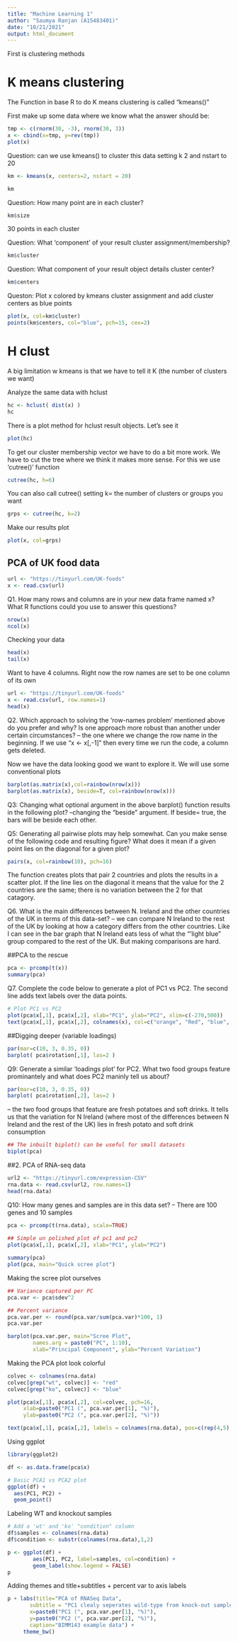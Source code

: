 ```yaml
---
title: "Machine Learning 1"
author: "Saumya Ranjan (A15483401)"
date: "10/21/2021"
output: html_document
---
```


First is clustering methods 

# K means clustering 

The Function in base R to do K means clustering is called "kmeans()"

First make up some data where we know what the answer should be:


```r
tmp <- c(rnorm(30, -3), rnorm(30, 3))
x <- cbind(x=tmp, y=rev(tmp))
plot(x)
```


Question: can we use kmeans() to cluster this data setting k 2 and nstart to 20

```r
km <- kmeans(x, centers=2, nstart = 20)

km
```

Question: How many point are in each cluster? 
```r
km$size
```
30 points in each cluster 

Question: What ‘component’ of your result cluster assignment/membership?      
```r
km$cluster
```
Question: What component of your result object details cluster center? 

```r
km$centers
```


Queston: Plot x colored by kmeans cluster assignment and add cluster centers as blue points 
```r
plot(x, col=km$cluster)
points(km$centers, col="blue", pch=15, cex=2)
```


# H clust

A big limitation w kmeans is that we have to  tell it K (the number of clusters we want)

Analyze the same data with hclust

```r
hc <- hclust( dist(x) )
hc
```

There is a plot method for hclust result objects. Let's see it

```r
plot(hc)
```

To get our cluster membership vector we have to do a bit more work. We have to  cut the tree where we think it makes more sense. For this we use 'cutree()' function 

```r
cutree(hc, h=6)
```
You can also call cutree() setting k= the number of clusters or groups you want 

```r
grps <- cutree(hc, k=2)
```

Make our results plot
```r
plot(x, col=grps)
```


## PCA of UK food data
```r
url <- "https://tinyurl.com/UK-foods"
x <- read.csv(url)
```

Q1. How many rows and columns are in your new data frame named x? What R functions could you use to answer this questions?
```r
nrow(x)
ncol(x)
```

Checking your data
```r
head(x)
tail(x)
```
Want to have 4 columns. Right now the row names are set to be one column of its own 
```r
url <- "https://tinyurl.com/UK-foods"
x <- read.csv(url, row.names=1)
head(x)
```
Q2. Which approach to solving the ‘row-names problem’ mentioned above do you prefer and why? Is one approach more robust than another under certain circumstances?
-- the one where we change the row name in the beginning. If we use "x <- x[,-1]" then every time we run the code, a column gets deleted. 


Now we have the data looking good we want to explore it. We will use some conventional plots 
```r
barplot(as.matrix(x),col=rainbow(nrow(x)))
barplot(as.matrix(x), beside=T, col=rainbow(nrow(x)))
```
Q3: Changing what optional argument in the above barplot() function results in the following plot?
--changing the "beside" argument. If beside= true, the bars will be beside each other.


Q5: Generating all pairwise plots may help somewhat. Can you make sense of the following code and resulting figure? What does it mean if a given point lies on the diagonal for a given plot?
```r
pairs(x, col=rainbow(10), pch=16)
```
The function creates plots that pair 2 countries and plots the results in a scatter plot. If the line lies on the diagonal it means that the value for the 2 countries are the same; there is no variation between the 2 for that catagory. 

Q6. What is the main differences between N. Ireland and the other countries of the UK in terms of this data-set?
-- we can compare N Ireland to the rest of the UK by looking at how a category differs from the other countries. Like I can see in the bar graph that N Ireland eats less of what the "'light blue" group compared to the rest of the UK. But making comparisons are hard. 

##PCA to the rescue

```r
pca <- prcomp(t(x))
summary(pca)
```

Q7. Complete the code below to generate a plot of PC1 vs PC2. The second line adds text labels over the data points.
```r
# Plot PC1 vs PC2
plot(pca$x[,1], pca$x[,2], xlab="PC1", ylab="PC2", xlim=c(-270,500))
text(pca$x[,1], pca$x[,2], colnames(x), col=c("orange", "Red", "blue", "green"))
```


##Digging deeper (variable loadings)
```r
par(mar=c(10, 3, 0.35, 0))
barplot( pca$rotation[,1], las=2 )
```
 
 
 Q9: Generate a similar ‘loadings plot’ for PC2. What two food groups feature prominantely and what does PC2 maninly tell us about?
```r
par(mar=c(10, 3, 0.35, 0))
barplot( pca$rotation[,2], las=2 )
```
-- the two food groups that feature are fresh potatoes and soft drinks. It tells us that the variation for N Ireland (where most of the differences between N Ireland and the rest of the UK) lies in fresh potato and soft drink consumption 



```r
## The inbuilt biplot() can be useful for small datasets 
biplot(pca)
```


##2. PCA of RNA-seq data
```r
url2 <- "https://tinyurl.com/expression-CSV"
rna.data <- read.csv(url2, row.names=1)
head(rna.data)
```
Q10: How many genes and samples are in this data set?
-- There are 100 genes and 10 samples

```r
pca <- prcomp(t(rna.data), scale=TRUE)
 
## Simple un polished plot of pc1 and pc2
plot(pca$x[,1], pca$x[,2], xlab="PC1", ylab="PC2")
```
```r
summary(pca)
plot(pca, main="Quick scree plot")
```

Making the scree plot ourselves 
```r
## Variance captured per PC 
pca.var <- pca$sdev^2

## Percent variance
pca.var.per <- round(pca.var/sum(pca.var)*100, 1)
pca.var.per

barplot(pca.var.per, main="Scree Plot", 
        names.arg = paste0("PC", 1:10),
        xlab="Principal Component", ylab="Percent Variation")
```

Making the PCA plot look colorful 
```r
colvec <- colnames(rna.data)
colvec[grep("wt", colvec)] <- "red"
colvec[grep("ko", colvec)] <- "blue"

plot(pca$x[,1], pca$x[,2], col=colvec, pch=16,
     xlab=paste0("PC1 (", pca.var.per[1], "%)"),
     ylab=paste0("PC2 (", pca.var.per[2], "%)"))

text(pca$x[,1], pca$x[,2], labels = colnames(rna.data), pos=c(rep(4,5), rep(2,5)))
```


Using ggplot 
```r
library(ggplot2)

df <- as.data.frame(pca$x)

# Basic PCA1 vs PCA2 plot
ggplot(df) + 
  aes(PC1, PC2) + 
  geom_point()
```

Labeling WT and knockout samples 
```r
# Add a 'wt' and 'ko' "condition" column
df$samples <- colnames(rna.data) 
df$condition <- substr(colnames(rna.data),1,2)

p <- ggplot(df) + 
        aes(PC1, PC2, label=samples, col=condition) + 
        geom_label(show.legend = FALSE)
p
```

Adding themes and title+subtitles + percent var to axis labels 
```r
p + labs(title="PCA of RNASeq Data",
       subtitle = "PC1 clealy seperates wild-type from knock-out samples",
       x=paste0("PC1 (", pca.var.per[1], "%)"),
       y=paste0("PC2 (", pca.var.per[2], "%)"),
       caption="BIMM143 example data") +
     theme_bw()
```

